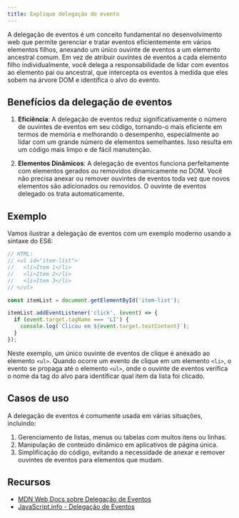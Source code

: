 ```yaml
---
title: Explique delegação do evento
---
```


A delegação de eventos é um conceito fundamental no desenvolvimento web que permite gerenciar e tratar eventos eficientemente em vários elementos filhos, anexando um único ouvinte de eventos a um elemento ancestral comum. Em vez de atribuir ouvintes de eventos a cada elemento filho individualmente, você delega a responsabilidade de lidar com eventos ao elemento pai ou ancestral, que intercepta os eventos à medida que eles sobem na árvore DOM e identifica o alvo do evento.

## Benefícios da delegação de eventos

1. **Eficiência**: A delegação de eventos reduz significativamente o número de ouvintes de eventos em seu código, tornando-o mais eficiente em termos de memória e melhorando o desempenho, especialmente ao lidar com um grande número de elementos semelhantes. Isso resulta em um código mais limpo e de fácil manutenção.

2. **Elementos Dinâmicos**: A delegação de eventos funciona perfeitamente com elementos gerados ou removidos dinamicamente no DOM. Você não precisa anexar ou remover ouvintes de eventos toda vez que novos elementos são adicionados ou removidos. O ouvinte de eventos delegado os trata automaticamente.

## Exemplo

Vamos ilustrar a delegação de eventos com um exemplo moderno usando a sintaxe do ES6:

```js
// HTML:
// <ul id="item-list">
//   <li>Item 1</li>
//   <li>Item 2</li>
//   <li>Item 3</li>
// </ul>

const itemList = document.getElementById('item-list');

itemList.addEventListener('click', (event) => {
  if (event.target.tagName === 'LI') {
    console.log(`Clicou em ${event.target.textContent}`);
  }
});
```

Neste exemplo, um único ouvinte de eventos de clique é anexado ao elemento `<ul>`. Quando ocorre um evento de clique em um elemento `<li>`, o evento se propaga até o elemento `<ul>`, onde o ouvinte de eventos verifica o nome da tag do alvo para identificar qual item da lista foi clicado.

## Casos de uso

A delegação de eventos é comumente usada em várias situações, incluindo:

1. Gerenciamento de listas, menus ou tabelas com muitos itens ou linhas.
1. Manipulação de conteúdo dinâmico em aplicativos de página única.
1. Simplificação do código, evitando a necessidade de anexar e remover ouvintes de eventos para elementos que mudam.

## Recursos

- [MDN Web Docs sobre Delegação de Eventos](https://developer.mozilla.org/pt-BR/docs/Learn/JavaScript/Building_blocks/Events#event_delegation)
- [JavaScript.info - Delegação de Eventos](https://javascript.info/event-delegation)
